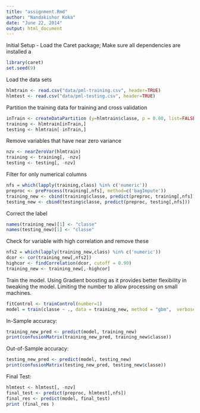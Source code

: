 ```yaml
---
title: "assignment.Rmd"
author: "Nandakishor Koka"
date: "June 22, 2014"
output: html_document
---
```


Initial Setup - Load the Caret package; Make sure all dependencies are installed  a

```r
library(caret) 
set.seed(9) 
```
Load the data sets 

```r
hlmtrain <- read.csv("data/pml-training.csv", header=TRUE)
hlmtest <- read.csv("data/pml-testing.csv", header=TRUE)
```

Partition the training data for training and cross validation 
```r
inTrain <- createDataPartition (y=hlmtrain$classe, p = 0.80, list=FALSE )
training <- hlmtrain[inTrain,]
testing <- hlmtrain[-inTrain,]
```

Remove variables that have near zero variance 

```r
nzv <- nearZeroVar(hlmtrain)
training <- training[, -nzv] 
testing <- testing[, -nzv]
```

Filter for only numerical columns 
```r
nfs = which(lapply(training,class) %in% c('numeric'))
preproc <- preProcess(training[,nfs], method=c('bagImpute'))
training_new <- cbind(training$classe, predict(preproc, training[,nfs]))
testing_new <- cbind(testing$classe, predict(preproc, testing[,nfs]))
```

Correct the label 
```r
names(training_new)[1] <- "classe"
names(testing_new)[1] <- "classe"
```

Check for variable with high correlation and remove these 
```r
nfs2 = which(lapply(training_new,class) %in% c('numeric'))
dcor <- cor(training_new[,nfs2])
highcor <- findCorrelation(dcor, cutoff = 0.90)
training_new <- training_new[,-highcor]
``` 

Train the model. Using Gradient boosting as it provides better flexibility in tweaking the model. Limiting the number to allow processing on small machines.  
```r
fitControl <- trainControl(number=1)
model = train(classe ~ ., data = training_new, method = "gbm",  verbose = TRUE, trControl = fitControl)
```

In-Sample accuracy: 
```r
training_new_pred <- predict(model, training_new) 
print(confusionMatrix(training_new_pred, training_new$classe))
``` 

Out-of-Sample accuracy: 
```r
testing_new_pred <- predict(model, testing_new) 
print(confusionMatrix(testing_new_pred, testing_new$classe))
```

Final Test: 
```r
hlmtest <- hlmtest[, -nzv]
final_test <- predict(preproc, hlmtest[,nfs])
final_res <- predict(model, final_test)
print (final_res ) 
```


